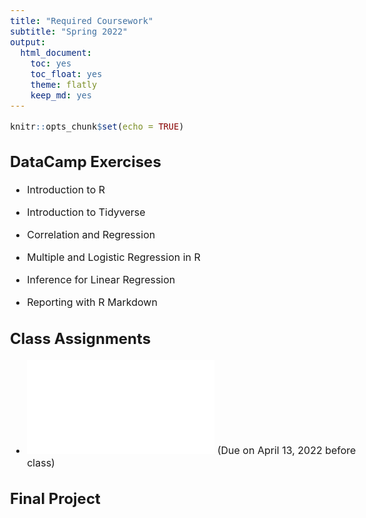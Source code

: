 ```yaml
---
title: "Required Coursework"
subtitle: "Spring 2022"
output: 
  html_document: 
    toc: yes
    toc_float: yes
    theme: flatly
    keep_md: yes
---
```

<style type="text/css">
  body{
  font-size: 12pt;
}
</style>

```r
knitr::opts_chunk$set(echo = TRUE)
```


## DataCamp Exercises

- Introduction to R

- Introduction to Tidyverse

- Correlation and Regression

- Multiple and Logistic Regression in R

- Inference for Linear Regression

- Reporting with R Markdown


## Class Assignments

- ![Written Assignment](\Slides_4000\Written_Assignment_Spring_2022.pdf) (Due on April 13, 2022 before class)

## Final Project
